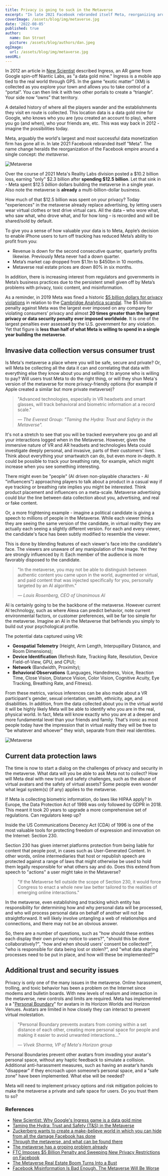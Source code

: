 ```yaml
---
title: Privacy is going to suck in the Metaverse
excerpt: "In late 2021 Facebook rebranded itself Meta, reorganizing around a single concept: the metaverse. Over the course of 2021 Meta's Reality Labs division spent $12.5 billion dollars - in a single year - building the metaverse. Why? Because the metaverse will track behavioral and biometric information at a record scale."
coverImage: /assets/blog/img/metaverse.jpg
date: '2022-08-05'
published: true
author:
  name: Dan Stroot
  picture: /assets/blog/authors/dan.jpeg
ogImage:
  url: /assets/blog/img/metaverse.jpg
seoURL:
---
```


In 2012 an article in [New Scientist](https://www.newscientist.com/article/mg21628936-200-why-googles-ingress-game-is-a-data-gold-mine/) described Ingress, an AR game from Google spin-off Niantic Labs, as "a data gold mine." Ingress is a mobile app tied to the real world through GPS. In the game “exotic matter” (XM) is collected as you explore your town and allows you to take control of a “portal”. You can then link it with two other portals to create a “triangle”. Your side now “owns” that territory.

A detailed history of where all the players wander and the establishments they visit en route is collected. This location data is a data gold mine for Google, who knows who you are (you created an account to play), where you go (and when), who your friends are, etc. This was way back in 2012 - imagine the possibilities today.

Meta, arguably the world's largest and most successful data monetization firm has gone all in. In late 2021 Facebook rebranded itself "Meta". The name change heralds the reorganization of the Facebook empire around a single concept: _the metaverse_.

![Metaverse](/assets/blog/img/metaverse-fun.jpg)

Over the course of 2021 Meta's Reality Labs division posted a $10.2 billion loss, earning "only" $2.3 billion after **spending $12.5 billion**. Let that sink in - Meta spent $12.5 _billion_ dollars building the metaverse in a single year. Also note the metaverse is **already** a multi-billion-dollar business.

How much of that $12.5 billion was spent on your privacy? Today "experiences" in the metaverse already replace advertising, by letting users wear virtual clothes or test drive virtual cars. All the data – who wore what, who saw what, who drove what, and for how long – is recorded and will be shared/sold by default.

To give you a sense of how valuable your data is to Meta, Apple’s decision to enable iPhone users to turn off tracking has reduced Meta’s ability to profit from you:

- Revenue is down for the second consecutive quarter, quarterly profits likewise. Previously Meta never had a down quarter.
- Meta’s market cap dropped from $1.1tn to $450bn in 10 months.
- Metaverse real estate prices are down 80% in six months.

In addition, there is increasing interest from regulators and governments in Meta’s business practices due to the persistent smell given off by Meta’s problems with privacy, toxic content, and misinformation.

As a reminder, in 2019 Meta was fined a historic [$5 billion dollars for privacy violations](https://www.ftc.gov/news-events/news/press-releases/2019/07/ftc-imposes-5-billion-penalty-sweeping-new-privacy-restrictions-facebook) in relation to the [Cambridge Analytica scandal](/posts/2018-03-16-facebook-suspends-cambridge-analytica). The $5 billion penalty against Meta was the largest ever imposed on any company for violating consumers’ privacy and almost **20 times greater than the largest privacy or data security penalty ever imposed worldwide**. It is one of the largest penalties ever assessed by the U.S. government for any violation. Yet that figure is **less than half of what Meta is willing to spend in a single year building the metaverse**.

## Invasive data collection versus consumer trust

Is Meta's metaverse a place where you will be safe, secure and private? Or, will Meta be collecting all the data it can and correlating that data with everything else they know about you and selling it to anyone who is willing to pay? Will users trust Meta to do the right thing, or will they shun Meta's version of the metaverse for more privacy-friendly options (for example if Apple created a similar but more private metaverse)?

> "Advanced technologies, especially in VR headsets and smart glasses, will track behavioral and biometric information at a record scale."
>
> <cite>
>   &mdash; The Everest Group: "Taming the Hydra: Trust and Safety in the
>   Metaverse".
> </cite>

It's not a stretch to see that you will be tracked everywhere you go and all your interactions logged when in the Metaverse. However, given the immersive nature of VR and AR headsets and technologies Meta could investigate deeply personal, and invasive, parts of their customers' lives. Think about everything your smartwatch can do, but even more in-depth. It could be possible to track your breathing rate, for example, which might increase when you see something interesting.

There might even be "people" (AI driven non-playable characters - AI "influencers") approaching players to talk about a product in a casual way if eye tracking or breathing rate implies you might be interested. Think product placement and influencers on a meta-scale. Metaverse advertising could blur the line between data collection about you, advertising, and real or fake content.

Or, a more frightening example - imagine a political candidate is giving a speech to millions of people in the Metaverse. While each viewer thinks they are seeing the same version of the candidate, in virtual reality they are actually each seeing a slightly different version. For each and every viewer, the candidate's face has been subtly modified to resemble the viewer.

This is done by blending features of each viewer's face into the candidate's face. The viewers are unaware of any manipulation of the image. Yet they are strongly influenced by it: Each member of the audience is more favorably disposed to the candidate.

> "In the metaverse, you may not be able to distinguish between authentic content you came upon in the world, augmented or virtual, and paid content that was injected specifically for you, personally targeted by an AI algorithm."
>
> <cite>&mdash; Louis Rosenberg, CEO of Unanimous AI</cite>

AI is certainly going to be the backbone of the metaverse. However current AI technology, such as where Alexa can predict behavior, note current environmental factors, or customer preferences, will be far too simple for the metaverse. Imagine an AI in the Metaverse that befriends you simply to build out your psychological profile.

The potential data captured using VR:

- **Geospatial Telemetry** (Height, Arm Length, Interpupillary Distance, and Room Dimensions);
- **Device Identification** (Refresh Rate, Tracking Rate, Resolution, Device Field-of-View, GPU, and CPU);
- **Network** (Bandwidth, Proximity);
- **Behavioral Observations** (Languages, Handedness, Voice, Reaction Time, Close Vision, Distance Vision, Color Vision, Cognitive Acuity, Eye Tracking, Breathing Rate, and Fitness).

From these metrics, various inferences can be also made about a VR participant's gender, sexual orientation, wealth, ethnicity, age, and disabilities. In addition, from the data collected about you in the virtual world it will be highly likely Meta will be able to identify who you are in the real, physical world. In fact, Meta will know exactly who you are at a deeper and more fundamental level than your friends and family. That's ironic as most people today have the impression that in virtual reality they will be free to "be whatever and whoever" they wish, separate from their real identities.

![Metaverse](/assets/blog/img/metaverse-embed.jpg)

## Current data protection laws

The time is now to start a dialog on the challenges of privacy and security in the metaverse. What data will you be able to ask Meta not to collect? How will Meta deal with new trust and safety challenges, such as the abuse of virtual avatars and the safety of virtual assets? Some people even wonder what legal system(s) (if any) applies to the metaverse.

If Meta is collecting biometric information, do laws like HIPAA apply? In Europe, the Data Protection Act of 1998 was only followed by GDPR in 2018. This meant it took 20 years to upgrade a more comprehensive set of regulations. Can regulators keep up?

Inside the US Communications Decency Act (CDA) of 1996 is one of the most valuable tools for protecting freedom of expression and innovation on the Internet: Section 230.

Section 230 has given internet platforms protection from being liable for content that people post, in cases such as User-Generated Content. In other words, online intermediaries that host or republish speech are protected against a range of laws that might otherwise be used to hold them legally responsible for what others say and do. Does this extend from speech to "actions" a user might take in the Metaverse?

> "If the Metaverse fell outside the scope of Section 230, it would force Congress to enact a whole new law better tailored to the realities of emerging online interactions."

In the metaverse, even establishing and tracking which entity has responsibility for determining how and why personal data will be processed, and who will process personal data on behalf of another will not be straightforward. It will likely involve untangling a web of relationships and connections, and there may not be an obvious answer.

So, there are a number of questions, such as "how should these entities each display their own privacy notice to users?", "should this be done collaboratively?", "how and when should users' consent be collected?", "who is responsible for data being lost or stolen?", and "what data sharing processes need to be put in place, and how will these be implemented?"

## Additional trust and security issues

Privacy is only one of the many issues in the metaverse. Online harassment, trolling, and toxic behavior has been a problem on the Internet since modems and bulletin boards. With new levels of realism and interaction in the metaverse, new controls and limits are required. Meta has implemented a a "[Personal Boundary](https://about.fb.com/news/2022/02/personal-boundary-horizon/)" for avatars in its Horizon Worlds and Horizon Venues. Avatars are limited in how closely they can interact to prevent virtual molestation.

> "Personal Boundary prevents avatars from coming within a set distance of each other, creating more personal space for people and making it easier to avoid unwanted interactions..."
>
> <cite>&mdash; Vivek Sharma, VP of Meta's Horizon group</cite>

Personal Boundaries prevent other avatars from invading your avatar's personal space, without any haptic feedback to simulate a collision. Additional anti-harassment measures, such as having an avatar’s hands "disappear" if they encroach upon someone’s personal space, and a "safe zone" have been implemented. What else will be needed?

Meta will need to implement privacy options and risk mitigation policies to make the metaverse a private and safe space for users. Do you trust them to so?

### References

- [New Scientist: Why Google's Ingress game is a data gold mine](https://www.newscientist.com/article/mg21628936-200-why-googles-ingress-game-is-a-data-gold-mine/)
- [Taming the Hydra: Trust and Safety (T&S) in the Metaverse](https://www2.everestgrp.com/reportaction/EGR-2022-67-V-5256/Marketing)
- [Zuckerberg wants to create a make-believe world in which you can hide from all the damage Facebook has done](https://www.theregister.com/2021/10/29/zuckerberg_meta_facebook)
- [Through the metaverse, and what can be found there](https://penntoday.upenn.edu/news/through-metaverse-and-what-can-be-found-there)
- [The metaverse has a groping problem already](https://www.technologyreview.com/2021/12/16/1042516/the-metaverse-has-a-groping-problem/)
- [FTC Imposes $5 Billion Penalty and Sweeping New Privacy Restrictions on Facebook](https://www.ftc.gov/news-events/news/press-releases/2019/07/ftc-imposes-5-billion-penalty-sweeping-new-privacy-restrictions-facebook)
- [The Metaverse Real Estate Boom Turns Into a Bust](https://www.theinformation.com/articles/the-metaverse-real-estate-boom-turns-into-a-bust)
- [Facebook Misinformation Is Bad Enough. The Metaverse Will Be Worse](https://www.rand.org/blog/2022/08/facebook-misinformation-is-bad-enough-the-metaverse.html)
